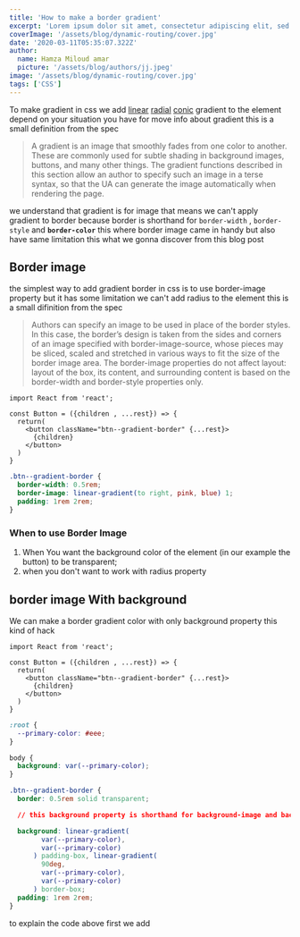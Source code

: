 ```yaml
---
title: 'How to make a border gradient'
excerpt: 'Lorem ipsum dolor sit amet, consectetur adipiscing elit, sed do eiusmod tempor incididunt ut labore et dolore magna aliqua. Praesent elementum facilisis leo vel fringilla est ullamcorper eget. At imperdiet dui accumsan sit amet nulla facilities morbi tempus.'
coverImage: '/assets/blog/dynamic-routing/cover.jpg'
date: '2020-03-11T05:35:07.322Z'
author:
  name: Hamza Miloud amar
  picture: '/assets/blog/authors/jj.jpeg'
image: '/assets/blog/dynamic-routing/cover.jpg'
tags: ['CSS']
---
```


To make gradient in css we add [linear](<https://developer.mozilla.org/en-US/docs/Web/CSS/gradient/linear-gradient()> 'Linear Gradient MDN')
[radial](<https://developer.mozilla.org/en-US/docs/Web/CSS/gradient/radial-gradient()> 'Radial Gradient MDN')
[conic](<https://developer.mozilla.org/en-US/docs/Web/CSS/gradient/conic-gradient()> 'Conic Gradient MDN')
gradient to the element depend on your situation you have for move info about gradient this is a small definition from the spec

> A gradient is an image that smoothly fades from one color to another. These are commonly used for subtle shading in background images, buttons, and many other things. The gradient functions described in this section allow an author to specify such an image in a terse syntax, so that the UA can generate the image automatically when rendering the page.

we understand that gradient is for image that means we can't apply gradient to
border because border is shorthand for `border-width` , `border-style` and **`border-color`**
this where border image came in handy but also have same limitation this what we gonna discover
from this blog post

## Border image

the simplest way to add gradient border in css is to use border-image property but it has
some limitation we can't add radius to the element this is a small difinition from the spec

> Authors can specify an image to be used in place of the border styles. In this case, the border’s design is taken from the sides and corners of an image specified with border-image-source, whose pieces may be sliced, scaled and stretched in various ways to fit the size of the border image area. The border-image properties do not affect layout: layout of the box, its content, and surrounding content is based on the border-width and border-style properties only.

```react
import React from 'react';

const Button = ({children , ...rest}) => {
  return(
    <button className="btn--gradient-border" {...rest}>
      {children}
    </button>
  )
}
```

```css
.btn--gradient-border {
  border-width: 0.5rem;
  border-image: linear-gradient(to right, pink, blue) 1;
  padding: 1rem 2rem;
}
```

### When to use Border Image

1. When You want the background color of the element (in our example the button) to be transparent;
1. when you don't want to work with radius property

## border image With background

We can make a border gradient color with only background property this kind of hack

```react
import React from 'react';

const Button = ({children , ...rest}) => {
  return(
    <button className="btn--gradient-border" {...rest}>
      {children}
    </button>
  )
}
```

```css
:root {
  --primary-color: #eee;
}

body {
  background: var(--primary-color);
}

.btn--gradient-border {
  border: 0.5rem solid transparent;

  // this background property is shorthand for background-image and background-clip

  background: linear-gradient(
        var(--primary-color),
        var(--primary-color)
      ) padding-box, linear-gradient(
        90deg,
        var(--primary-color),
        var(--primary-color)
      ) border-box;
  padding: 1rem 2rem;
}
```

to explain the code above first we add
